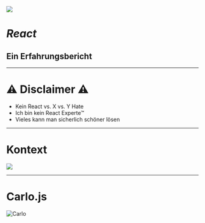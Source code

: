 
<Split>

![](https://upload.wikimedia.org/wikipedia/commons/thumb/a/a7/React-icon.svg/1000px-React-icon.svg.png)

# _React_

## Ein Erfahrungsbericht

</Split>

---

# ⚠ Disclaimer ⚠

- Kein React vs. X vs. Y Hate
- Ich bin kein React Experte™
- Vieles kann man sicherlich schöner lösen

---

# Kontext

[![](./slides/images/app-dimensions-screen.png)](https://app.dimensions.ai/discover/publication?and_facet_researcher=ur.013176765141.64)

---

# Carlo.js

![Carlo](https://www.uberresearch.com/uberresearchWP092014/wp-content/uploads/carlo-panzi-1.jpg)